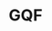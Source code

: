 ---
title: 'GQF'
description: 'GraphQL Query Fetcher is a simple and fast GraphQL query fetcher with a declarative API.'
image: 'hero.webp'
preview: 'https://npmjs.com/package/@coatl/gqf'
repository: 'https://github.com/coatl-labs/gqf'
tags: ['nodejs', 'npm', 'graphql', 'fetch']
stack:
  ts: 100
createdAt: 2022-09-04
---